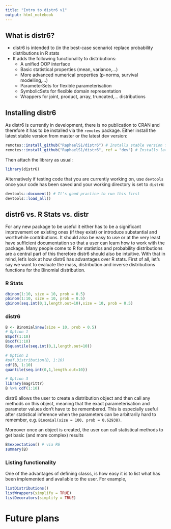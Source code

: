 ```yaml
---
title: "Intro to distr6 v1"
output: html_notebook
---
```


## What is distr6?

* distr6 is intended to (in the best-case scenario) replace probability distributions in R stats
* It adds the following functionality to distributions:
  * A unified OOP interface
  * Basic statistical properties (mean, variance,...)
  * More advanced numerical properties (p-norms, survival modelling,...)
  * ParameterSets for flexible parameterisation
  * SymbolicSets for flexible domain representation
  * Wrappers for joint, product, array, truncated,... distributions

## Installing distr6

As distr6 is currently in development, there is no publication to CRAN and therefore it has to be installed via the `remotes` package. Either install the latest stable version from master or the latest dev version:

```r
remotes::install_github("RaphaelS1/distr6") # Installs stable version from master
remotes::install_github("RaphaelS1/distr6", ref = "dev") # Installs latest dev version
```

Then attach the library as usual:

```r
library(distr6)
```

Alternatively if testing code that you are currently working on, use `devtools` once your code has been saved and your working directory is set to `distr6`:

```r
devtools::document() # It's good practice to run this first
devtools::load_all()
```

## distr6 vs. R Stats vs. distr
For any new package to be useful it either has to be a significant improvement on existing ones (if they exist) or introduce substantial and worthwhile contributions. It should also be easy to use or at the very least have sufficient documentation so that a user can learn how to work with the package. Many people come to R for statistics and probability distributions are a central part of this therefore distr6 should also be intuitive. With that in mind, let's look at how distr6 has advantages over R stats. First of all, let's say we want to evaluate the mass, distribution and inverse distributions functions for the Binomial distribution.

### R Stats
```r
dbinom(1:10, size = 10, prob = 0.5)
pbinom(1:10, size = 10, prob = 0.5)
qbinom(seq.int(0,1,length.out=10),size = 10, prob = 0.5)
```

### distr6
```r
B <- Binomial$new(size = 10, prob = 0.5)
# Option 1
B$pdf(1:10)
B$cdf(1:10)
B$quantile(seq.int(0,1,length.out=10))

# Option 2
#pdf.Distribution(B, 1:10)
cdf(B, 1:10)
quantile(seq.int(0,1,length.out=10))

# Option 3
library(magrittr)
B %>% cdf(1:10)
```

distr6 allows the user to create a distribution object and then call any methods on this object, meaning that the exact parameterisation and parameter values don't have to be remembered. This is especially useful after statistical inference when the parameters can be arbitrarily hard to remember, e.g. `Binomial(size = 100, prob = 0.62938)`.

Moreover once an object is created, the user can call statistical methods to get basic (and more complex) results
```r
B$expectation() # via R6
summary(B)
```

### Listing functionality
One of the advantages of defining classs, is how easy it is to list what has been implemented and available to the user. For example,
```r
listDistributions()
listWrappers(simplify = TRUE)
listDecorators(simplify = TRUE)
```


# Future plans


